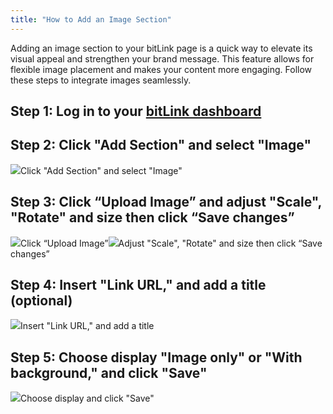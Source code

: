 ```yaml
---
title: "How to Add an Image Section"
---
```


Adding an image section to your bitLink page is a quick way to elevate its visual appeal and strengthen your brand message. This feature allows for flexible image placement and makes your content more engaging. Follow these steps to integrate images seamlessly.

## Step 1: Log in to your [bitLink dashboard](https://app.bitbybit.studio/bitlink/links)

## Step 2: Click "Add Section" and select "Image"

![](https://cdn.prod.website-files.com/659655f5b20d395a5c69efcf/6705ce6fa1be67f6c64b087a_AD_4nXfp1VcPbzSPSXqkGULnihs4DTUjkmDYJNelOlXVQNfe2fzAFVmeSFhAW-Y8ZBezhCvXmSYmUh2J7BjUumpZdCZo6_9emd_w9lY5p2f0qmaoi5jwT4qm8ElPQEvOtGeB6E5iACZH-_cjrSf2LJzUdZ4qXKCF.png)Click "Add Section" and select "Image"‍

## Step 3: Click “Upload Image” and adjust "Scale", "Rotate" and size then click “Save changes”

![](https://cdn.prod.website-files.com/659655f5b20d395a5c69efcf/6705d03b5aee7ca914e0bb59_AD_4nXcBgSipxCPhFANYDMZ1f_VyQaXI8btvQDbHi7RYWFM-8bK_VWJaLn2sYLQ6bgMezYinUBK581M3x5G4pcdA57bCDtWIR1FzlL8efn5wmELh_addXvvLZzLXXC-Li4d-FD7Hk3jcpBR7y5NEUHO-nTa9-IM.png)Click “Upload Image”![](https://cdn.prod.website-files.com/659655f5b20d395a5c69efcf/6705ce6f4a81ce60f449d487_AD_4nXc55js7taMFGMyzIXAL_zm19A40Coo74xa_GliME6Pm9J-_iBTRmlGh4lrzg1qs85EVqEVWUup2QvErhrhHJZENF9H6bFbvFjBqfkJtPQm7E2mKQ_aQKi0amnlpM3zYYViRyeSJNKbiEebkkhBTfCkUDpX0.png)Adjust "Scale", "Rotate" and size then click “Save changes”‍

## Step 4: Insert "Link URL," and add a title (optional)

![](https://cdn.prod.website-files.com/659655f5b20d395a5c69efcf/6705ce6f63bbe71a670b65a2_AD_4nXf_UzXoNj67vQStw1nAcsQikxjv-ML_0S46iCBYTIpwoXJAb50bWPIjwT3ovMlvGQHzc53xbgcI87_AQxBVwRwrebnzQ-H-qqVSEezQVGnQ_yplUvFTtxarD_deLTqsy7smlom2XCOrkTIMe0oim4d7bJmw.png)Insert "Link URL," and add a title‍

## Step 5: Choose display "Image only" or "With background," and click "Save"

![](https://cdn.prod.website-files.com/659655f5b20d395a5c69efcf/6705ce6fa1be67f6c64b08ac_AD_4nXcDkqvWSg9VsLIBlEPmQMe-YCOhAA4hxpgafuyINdCTawpTPg1BeicfVGvOAPJdQgqaYDphWeq2rU6xm5il08iLO4XSZmlU4cjYQf_5deP9DxtEmPMyufJ9Tdf3dk-Eu4yeiOq3ksW0e5FGojNMBJ27foM.png)Choose display and click "Save"
